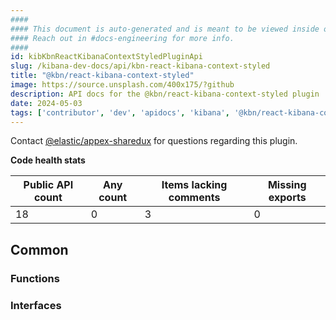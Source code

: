 ```yaml
---
####
#### This document is auto-generated and is meant to be viewed inside our experimental, new docs system.
#### Reach out in #docs-engineering for more info.
####
id: kibKbnReactKibanaContextStyledPluginApi
slug: /kibana-dev-docs/api/kbn-react-kibana-context-styled
title: "@kbn/react-kibana-context-styled"
image: https://source.unsplash.com/400x175/?github
description: API docs for the @kbn/react-kibana-context-styled plugin
date: 2024-05-03
tags: ['contributor', 'dev', 'apidocs', 'kibana', '@kbn/react-kibana-context-styled']
---
```




Contact [@elastic/appex-sharedux](https://github.com/orgs/elastic/teams/appex-sharedux) for questions regarding this plugin.

**Code health stats**

| Public API count  | Any count | Items lacking comments | Missing exports |
|-------------------|-----------|------------------------|-----------------|
| 18 | 0 | 3 | 0 |

## Common

### Functions
<DocDefinitionList data={kbnReactKibanaContextStyledObj.common.functions}/>

### Interfaces
<DocDefinitionList data={kbnReactKibanaContextStyledObj.common.interfaces}/>

